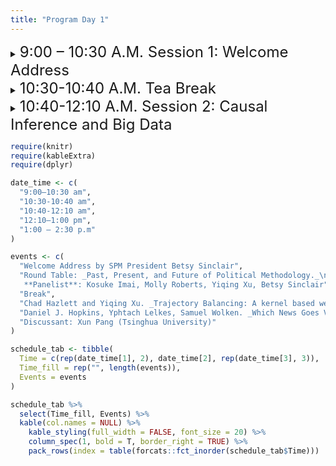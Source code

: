 ```yaml
---
title: "Program Day 1"
---
```


<details>
<summary><font size="5">9:00 – 10:30 A.M. Session 1: Welcome Address</font></summary>
  1. A numbered
  2. list
     * With some
     * Sub bullets
</details>

<details><summary><font size="5">10:30-10:40 A.M. Tea Break</font></summary></details>

<details>
<summary><font size="5">10:40-12:10 A.M. Session 2: Causal Inference and Big Data</font></summary>
  1. A numbered
  2. list
     * With some
     * Sub bullets
</details>


```r
require(knitr)
require(kableExtra)
require(dplyr)
```

```r
date_time <- c(
  "9:00–10:30 am",
  "10:30-10:40 am",
  "10:40-12:10 am",
  "12:10–1:00 pm",
  "1:00 – 2:30 p.m"
)

events <- c(
  "Welcome Address by SPM President Betsy Sinclair",
  "Round Table: _Past, Present, and Future of Political Methodology._\n
   **Panelist**: Kosuke Imai, Molly Roberts, Yiqing Xu, Betsy Sinclair",
  "Break",
  "Chad Hazlett and Yiqing Xu. _Trajectory Balancing: A kernel based weighting approach to causal inference with time-series cross-sectional data._",
  "Daniel J. Hopkins, Yphtach Lelkes, Samuel Wolken. _Which News Goes Viral? Measuring Identity Threats and Engagement with News Media Posts on Twitter and Facebook._",
  "Discussant: Xun Pang (Tsinghua University)"
)

schedule_tab <- tibble(
  Time = c(rep(date_time[1], 2), date_time[2], rep(date_time[3], 3)), 
  Time_fill = rep("", length(events)),
  Events = events
) 

schedule_tab %>% 
  select(Time_fill, Events) %>% 
  kable(col.names = NULL) %>% 
    kable_styling(full_width = FALSE, font_size = 20) %>% 
    column_spec(1, bold = T, border_right = TRUE) %>% 
    pack_rows(index = table(forcats::fct_inorder(schedule_tab$Time)))



```

